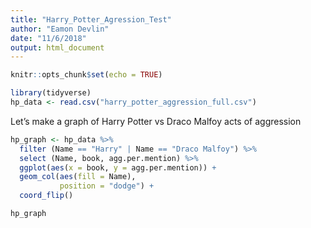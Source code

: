 ```yaml
---
title: "Harry_Potter_Agression_Test"
author: "Eamon Devlin"
date: "11/6/2018"
output: html_document
---
```


```r
knitr::opts_chunk$set(echo = TRUE)
```

```r
library(tidyverse)
hp_data <- read.csv("harry_potter_aggression_full.csv")
```

Let's make a graph of Harry Potter vs Draco Malfoy acts of aggression

```r

hp_graph <- hp_data %>% 
  filter (Name == "Harry" | Name == "Draco Malfoy") %>% 
  select (Name, book, agg.per.mention) %>% 
  ggplot(aes(x = book, y = agg.per.mention)) +
  geom_col(aes(fill = Name), 
           position = "dodge") +
  coord_flip()

hp_graph

```


